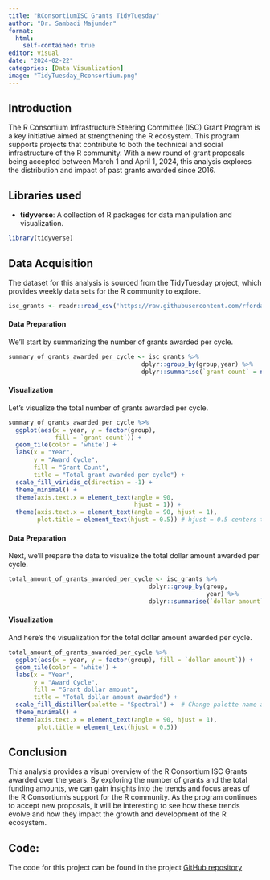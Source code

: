 ```yaml
---
title: "RConsortiumISC Grants TidyTuesday"
author: "Dr. Sambadi Majumder"
format: 
  html:
    self-contained: true
editor: visual
date: "2024-02-22"
categories: [Data Visualization]
image: "TidyTuesday_Rconsortium.png"
---
```


## Introduction

The R Consortium Infrastructure Steering Committee (ISC) Grant Program is a key initiative aimed at strengthening the R ecosystem. This program supports projects that contribute to both the technical and social infrastructure of the R community. With a new round of grant proposals being accepted between March 1 and April 1, 2024, this analysis explores the distribution and impact of past grants awarded since 2016.

## Libraries used

-   **tidyverse**: A collection of R packages for data manipulation and visualization.

```r

library(tidyverse)

```

## Data Acquisition

The dataset for this analysis is sourced from the TidyTuesday project, which provides weekly data sets for the R community to explore.

```r

isc_grants <- readr::read_csv('https://raw.githubusercontent.com/rfordatascience/tidytuesday/master/data/2024/2024-02-20/isc_grants.csv')


```

#### **Data Preparation**

We'll start by summarizing the number of grants awarded per cycle.

```r

summary_of_grants_awarded_per_cycle <- isc_grants %>% 
                                     dplyr::group_by(group,year) %>%
                                     dplyr::summarise(`grant count` = n())

```

#### Visualization

Let's visualize the total number of grants awarded per cycle.

```r

summary_of_grants_awarded_per_cycle %>%
  ggplot(aes(x = year, y = factor(group),
             fill = `grant count`)) +
  geom_tile(color = 'white') +
  labs(x = "Year",
       y = "Award Cycle",
       fill = "Grant Count",
       title = "Total grant awarded per cycle") +
  scale_fill_viridis_c(direction = -1) + 
  theme_minimal() +
  theme(axis.text.x = element_text(angle = 90, 
                                   hjust = 1)) +
  theme(axis.text.x = element_text(angle = 90, hjust = 1),
        plot.title = element_text(hjust = 0.5)) # hjust = 0.5 centers the title


```

#### **Data Preparation**

Next, we'll prepare the data to visualize the total dollar amount awarded per cycle.

```r

total_amount_of_grants_awarded_per_cycle <- isc_grants %>% 
                                       dplyr::group_by(group,
                                                       year) %>%
                                       dplyr::summarise(`dollar amount` = sum(funded))

```

#### Visualization

And here's the visualization for the total dollar amount awarded per cycle.

```r

total_amount_of_grants_awarded_per_cycle %>%
  ggplot(aes(x = year, y = factor(group), fill = `dollar amount`)) +
  geom_tile(color = 'white') +
  labs(x = "Year",
       y = "Award Cycle",
       fill = "Grant dollar amount",
       title = "Total dollar amount awarded") +
  scale_fill_distiller(palette = "Spectral") +  # Change palette name ahttp://127.0.0.1:11411/chunk_output/s/9C4F5FC2/c49ht5ihk2fr1/000010.pngs needed
  theme_minimal() +
  theme(axis.text.x = element_text(angle = 90, hjust = 1),
        plot.title = element_text(hjust = 0.5))


```

## Conclusion

This analysis provides a visual overview of the R Consortium ISC Grants awarded over the years. By exploring the number of grants and the total funding amounts, we can gain insights into the trends and focus areas of the R Consortium's support for the R community. As the program continues to accept new proposals, it will be interesting to see how these trends evolve and how they impact the growth and development of the R ecosystem.

## Code:

The code for this project can be found in the project [GitHub repository](https://github.com/SamMajumder/MyTidyTuesdayParticipation)
